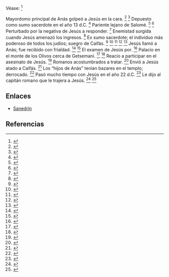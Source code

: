 Véase: <ref>{{lib|LU|190|3|3}}</ref> 

Mayordomo principal de Anás golpeó a Jesús en la cara. <ref>{{lib|LU|184|1|6}}</ref> <ref>{{lib|LU|186|2|5}}</ref> Depuesto como sumo sacerdote en el año 13 d.C. <ref>{{lib|LU|129|1|5}}</ref> Pariente lejano de Salomé. <ref>{{lib|LU|142|0|2}}</ref> <ref>{{lib|LU|184|0|3}}</ref> Perturbado por la negativa de Jesús a responder. <ref>{{lib|LU|184|1|4-5}}</ref> Enemistad surgida cuando Jesús amenazó los ingresos. <ref>{{lib|LU|184|1|3}}</ref> Ex sumo sacerdote; el individuo más poderoso de todos los judíos; suegro de Caifás. <ref>{{lib|LU|129|1|5}}</ref> <ref>{{lib|LU|183|3|10}}</ref> <ref>{{lib|LU|183|5|1}}</ref> <ref>{{lib|LU|184|0|1-2}}</ref> <ref>{{lib|LU|184|1|1}}</ref> Jesús llamó a Anás; fue recibido con frialdad. <ref>{{lib|LU|142|0|2}}</ref> <ref>{{lib|LU|184|1|2}}</ref> El examen de Jesús por. <ref>{{lib|LU|184|1}}</ref> Palacio en el monte de los Olivos cerca de Getsemaní. <ref>{{lib|LU|184|0|3}}</ref> <ref>{{lib|LU|184|2|10}}</ref> Reacio a participar en el asesinato de Jesús. <ref>{{lib|LU|184|1|2}}</ref> Romanos acostumbrados a tratar. <ref>{{lib|LU|183|5|1}}</ref> Envió a Jesús atado a Caifás. <ref>{{lib|LU|184|1|9}}</ref> Los “hijos de Anás” tenían bazares en el templo; derrocado. <ref>{{lib|LU|173|1|2}}</ref> Pasó mucho tiempo con Jesús en el año 22 d.C. <ref>{{lib|LU|129|2|7-8}}</ref> Le dijo al capitán romano que le trajera a Jesús. <ref>{{lib|LU|183|5}}</ref> <ref>{{lib|LU|184|0|1-3}}</ref> 

== Enlaces ==

* [[Sanedrín]]


== Referencias ==
<references />
